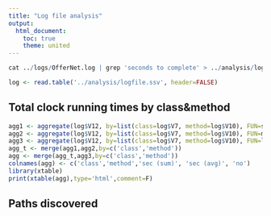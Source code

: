 ```yaml
---
title: "Log file analysis"
output: 
  html_document:
    toc: true
    theme: united
---
```


```r

cat ../logs/OfferNet.log | grep 'seconds to complete' > ../analysis/logfile.ssv
```

```r
log <- read.table('../analysis/logfile.ssv', header=FALSE)
```

## Total clock running times by class&method

```r
agg1 <- aggregate(log$V12, by=list(class=log$V7, method=log$V10), FUN=sum)
agg2 <- aggregate(log$V12, by=list(class=log$V7, method=log$V10), FUN=mean)
agg3 <- aggregate(log$V12, by=list(class=log$V7, method=log$V10), FUN=length)
agg_t <- merge(agg1,agg2,by=c('class','method'))
agg <- merge(agg_t,agg3,by=c('class','method'))
colnames(agg) <- c('class','method','sec (sum)', 'sec (avg)', 'no')
library(xtable)
print(xtable(agg),type='html',comment=F)
```

## Paths discovered
